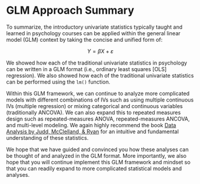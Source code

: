 # GLM Approach Summary

To summarize, the introductory univariate statistics typically taught and learned in psychology courses can be applied within the general linear model (GLM) context by taking the concise and unified form of:

$$Y = \beta X+\varepsilon$$

We showed how each of the traditional univariate statistics in psychology can be written in a GLM format (i.e., ordinary least squares [OLS] regression). We also showed how each of the traditional univariate statistics can be performed using the `lm()` function. 

Within this GLM framework, we can continue to analyze more complicated models with different combinations of IVs such as using multiple continuous IVs (multiple regression) or mixing categorical and continuous variables (traditionally ANCOVA). We can also expand this to repeated measures design such as repeated-measures ANOVA, repeated-measures ANCOVA, and multi-level modeling. We again highly recommend the book <A href="https://www.amazon.com/Data-Analysis-Comparison-Approach-Regression-dp-1138819832/dp/1138819832/ref=mt_paperback?_encoding=UTF8&me=&qid=" target="_blank">Data Analysis by Judd, McClelland, & Ryan</A> for an intuitive and fundamental understanding of these statistics.

We hope that we have guided and convinced you how these analyses can be thought of and analyzed in the GLM format. More importantly, we also hope that you will continue implement this GLM framework and mindset so that you can readily expand to more complicated statistical models and analyses. 